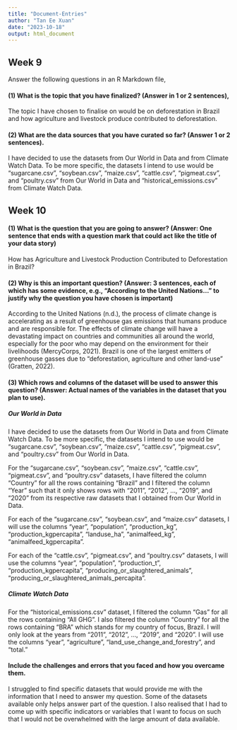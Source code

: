 ```yaml
---
title: "Document-Entries"
author: "Tan Ee Xuan"
date: "2023-10-18"
output: html_document
---
```


## Week 9

Answer the following questions in an R Markdown file,

#### (1) What is the topic that you have finalized? (Answer in 1 or 2 sentences),

The topic I have chosen to finalise on would be on deforestation in Brazil and how agriculture and livestock produce contributed to deforestation.

#### (2) What are the data sources that you have curated so far? (Answer 1 or 2 sentences).

I have decided to use the datasets from Our World in Data and from Climate Watch Data. To be more specific, the datasets I intend to use would be "sugarcane.csv", "soybean.csv", "maize.csv", "cattle.csv", "pigmeat.csv", and "poultry.csv" from Our World in Data and "historical_emissions.csv" from Climate Watch Data.

## Week 10

#### (1) What is the question that you are going to answer? (Answer: One sentence that ends with a question mark that could act like the title of your data story)

How has Agriculture and Livestock Production Contributed to Deforestation in Brazil?

#### (2) Why is this an important question? (Answer: 3 sentences, each of which has some evidence, e.g., "According to the United Nations..." to justify why the question you have chosen is important)

According to the United Nations (n.d.), the process of climate change is accelerating as a result of greenhouse gas emissions that humans produce and are responsible for. The effects of climate change will have a devastating impact on countries and communities all around the world, especially for the poor who may depend on the environment for their livelihoods (MercyCorps, 2021). Brazil is one of the largest emitters of greenhouse gasses due to "deforestation, agriculture and other land-use" (Gratten, 2022).

#### (3) Which rows and columns of the dataset will be used to answer this question? (Answer: Actual names of the variables in the dataset that you plan to use).

##### Our World in Data

I have decided to use the datasets from Our World in Data and from Climate Watch Data. To be more specific, the datasets I intend to use would be "sugarcane.csv", "soybean.csv", "maize.csv", "cattle.csv", "pigmeat.csv", and "poultry.csv" from Our World in Data.

For the "sugarcane.csv", "soybean.csv", "maize.csv", "cattle.csv", "pigmeat.csv", and "poultry.csv" datasets, I have filtered the column "Country" for all the rows containing "Brazil" and I filtered the column "Year" such that it only shows rows with "2011", "2012", ..., "2019", and "2020" from its respective raw datasets that I obtained from Our World in Data. 

For each of the "sugarcane.csv", "soybean.csv", and "maize.csv" datasets, I will use the columns "year", "population", "production_kg", "production_kgpercapita", "landuse_ha", "animalfeed_kg", "animalfeed_kgpercapita". 

For each of the "cattle.csv", "pigmeat.csv", and "poultry.csv" datasets, I will use the columns "year", "population", "production_t", "production_kgpercapita", "producing_or_slaughtered_animals", "producing_or_slaughtered_animals_percapita".

##### Climate Watch Data

For the "historical_emissions.csv" dataset, I filtered the column "Gas" for all the rows containing "All GHG". I also filtered the column "Country" for all the rows containing "BRA" which stands for my country of focus, Brazil. I will only look at the years from "2011", "2012", ..., "2019", and "2020". I will use the columns "year", "agriculture", "land_use_change_and_forestry", and "total."

#### Include the challenges and errors that you faced and how you overcame them.

I struggled to find specific datasets that would provide me with the information that I need to answer my question. Some of the datasets available only helps answer part of the question. I also realised that I had to come up with specific indicators or variables that I want to focus on such that I would not be overwhelmed with the large amount of data available.
